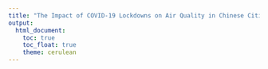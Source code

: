 ```yaml
---
title: "The Impact of COVID-19 Lockdowns on Air Quality in Chinese Cities"
output: 
  html_document:
    toc: true
    toc_float: true
    theme: cerulean
---
```


